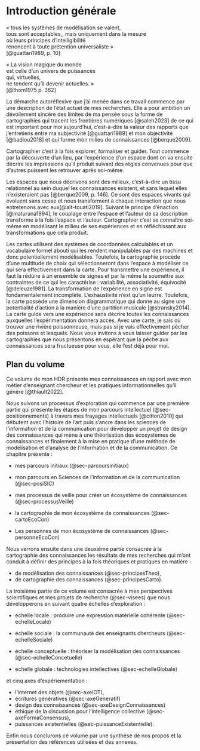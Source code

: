 # Introduction générale {#sec-part-introGen .unnumbered}

::: {#exergue1 .exergue}
« tous les systèmes de modélisation se valent,\
tous sont acceptables,\,
mais uniquement dans la mesure\
où leurs principes d'intelligibilité\
renoncent à toute prétention universaliste »\
[@guattari1989, p. 10]
:::
::: {#exergue2 .exergue}
« La vision magique du monde\
est celle d'un univers de puissances\
qui, virtuelles,\
ne tendent qu'à devenir actuelles. »\
[@thom1975 p. 362]
:::

La démarche autoréflexive que j'ai menée dans ce travail commence par une description de l'état actuel de mes recherches. Elle a pour ambition un dévoilement sincère des limites de ma pensée sous la forme de cartographies qui tracent les frontières numériques [@saleh2023] de ce qui est important pour moi aujourd'hui, c'est-à-dire la valeur des rapports que j'entretiens entre ma subjectivité [@guattari1989] et mon objectivité [@badiou2018] et qui forme mon milieu de connaissances [@berque2009].

Cartographier c'est à la fois explorer, formaliser et guider. Tout commence par la découverte d'un lieu, par l'expérience d'un espace dont on va ensuite décrire les impressions qu'il produit suivant des règles convenues pour que d'autres puissent les retrouver après soi-même.

Les espaces que nous décrivons sont des milieux, c'est-à-dire un tissu relationnel au sein duquel les connaissances existent, et sans lequel elles n'existeraient pas [@berque2009, p. 146]. Ce sont des espaces vivants qui évoluent sans cesse et nous transforment à chaque interaction que nous entretenons avec eux[@aït-touati2019]. Suivant le principe d'énaction [@maturana1994], le couplage entre l'espace et l'auteur de sa description transforme à la fois l'espace et l'auteur. Cartographier c'est se connaître soi-même en modélisant le milieu de ses expériences et en réfléchissant aux transformations que cela produit.

Les cartes utilisent des systèmes de coordonnées calculables et un vocabulaire formel abouti qui les rendent manipulables par des machines et donc potentiellement modélisables. Toutefois, la cartographie procède d'une multitude de choix qui sélectionneront dans l'espace à modéliser ce qui sera effectivement dans la carte. Pour transmettre une expérience, il faut la réduire à un ensemble de signes et par la même la soumettre aux contraintes de ce qui les caractérise : variabilité, associativité, équivocité [@deleuze1981]. La transformation de l'expérience en signe est fondamentalement incomplète. L'exhaustivité n'est qu'un leurre. Toutefois, la carte possède une dimension diagrammatique qui donne au signe une potentialité d'action à la manière d'une partition musicale [@stransky2014]. La carte guide vers une expérience sans décrire toutes les connaissances auxquelles l'expérimentation donnera accès. Avec une carte, je sais où trouver une rivière poissonneuse, mais pas si je vais effectivement pêcher des poissons et lesquels. Nous vous invitons à vous laisser guider par les cartographies que nous présentons en espérant que la pêche aux connaissances sera fructueuse pour vous, elle l'est déjà pour moi.

## Plan du volume {#sec-planVolume}

Ce volume de mon HDR présente mes connaissances en rapport avec mon métier d'enseignant chercheur et les pratiques informationnelles qu'il génère [@thiault2022].

Nous suivons un processus d'exploration qui commence par une première partie qui présente les étapes de mon parcours intellectuel (@sec-positionnements) à travers mes frayages intellectuels [@citton2010] qui débutent avec l'histoire de l'art puis s'ancre dans les sciences de l'information et de la communication pour développer un projet de design des connaissances qui mène à une théorisation des écosystèmes de connaissances et finalement à la mise en pratique d'une méthode de modélisation et d'analyse de l'information et de la communication. Ce chapitre présente :

-   mes parcours initiaux (@sec-parcoursinitiaux)

-   mon parcours en Sciences de l'information et de la communication (@sec-posiSIC)

-   mes processus de veille pour créer un écosystème de connaissances (@sec-processusVeille)

-   la cartographie de mon écosystème de connaissances (@sec-cartoEcoCon)

-   Les personnes de mon écosystème de connaissances (@sec-personneEcoCon)

Nous verrons ensuite dans une deuxième partie consacrée à la cartographie des connaissances les résultats de mes recherches qui m'ont conduit à définir des principes à la fois théoriques et pratiques en matière :

-   de modélisation des connaissances (@sec-principesTheo),
-   de cartographie des connaissances (@sec-principesCarto).

La troisième partie de ce volume est consacrée à mes perspectives scientifiques et mes projets de recherche (@sec-visees) que nous développerons en suivant quatre échelles d'exploration :

-   échelle locale : produire une expression matérielle cohérente (@sec-echelleLocale)

-   échelle sociale : la communauté des enseignants chercheurs (@sec-echelleSociale)

-   échelle conceptuelle : théoriser la modélisation des connaissances (@sec-echelleConcetuelle)

-   échelle globale : technologies intellectives (@sec-echelleGlobale)

et cinq axes d'expériementation :

-   l'internet des objets (@sec-axeIOT),
-   écritures génératives (@sec-axeGeneratif)
-   design des connaissances (@sec-axeDesignConnaissances)
-   éthique de la discussion pour l'intelligence collective (@sec-axeFormaConsensus),
-   puissances existentielles (@sec-puissanceExistentielle).

Enfin nous conclurons ce volume par une synthèse de nos propos et la présentation des références utilisées et des annexes.